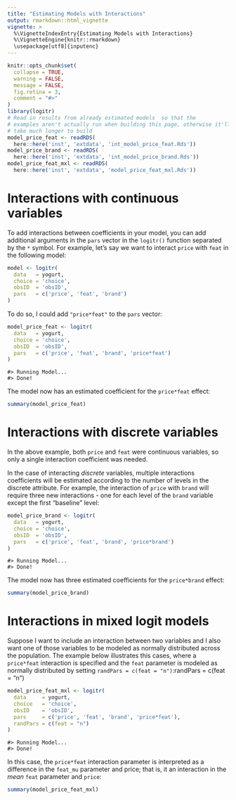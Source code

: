 ```yaml
---
title: "Estimating Models with Interactions"
output: rmarkdown::html_vignette
vignette: >
  %\VignetteIndexEntry{Estimating Models with Interactions}
  %\VignetteEngine{knitr::rmarkdown}
  \usepackage[utf8]{inputenc}
---
```


```r
knitr::opts_chunk$set(
  collapse = TRUE,
  warning = FALSE,
  message = FALSE,
  fig.retina = 3,
  comment = "#>"
)
library(logitr)
# Read in results from already estimated models  so that the
# examples aren't actually run when building this page, otherwise it'll
# take much longer to build
model_price_feat <- readRDS(
  here::here('inst', 'extdata', 'int_model_price_feat.Rds'))
model_price_brand <- readRDS(
  here::here('inst', 'extdata', 'int_model_price_brand.Rds'))
model_price_feat_mxl <- readRDS(
  here::here('inst', 'extdata', 'model_price_feat_mxl.Rds'))
```

# Interactions with continuous variables

To add interactions between coefficients in your model, you can add additional arguments in the `pars` vector in the `logitr()` function separated by the `*` symbol. For example, let's say we want to interact `price` with `feat` in the following model:

```r
model <- logitr(
  data   = yogurt,
  choice = 'choice',
  obsID  = 'obsID',
  pars   = c('price', 'feat', 'brand')
)
```

To do so, I could add `"price*feat"` to the `pars` vector:

```r
model_price_feat <- logitr(
  data   = yogurt,
  choice = 'choice',
  obsID  = 'obsID',
  pars   = c('price', 'feat', 'brand', 'price*feat')
)
```
```
#> Running Model...
#> Done!
```

The model now has an estimated coefficient for the `price*feat` effect:

```r
summary(model_price_feat)
```

# Interactions with discrete variables

In the above example, both `price` and `feat` were continuous variables, so only a single interaction coefficient was needed.

In the case of interacting _discrete_ variables, multiple interactions coefficients will be estimated according to the number of levels in the discrete attribute. For example, the interaction of `price` with `brand` will require three new interactions - one for each level of the `brand` variable except the first "baseline" level:

```r
model_price_brand <- logitr(
  data   = yogurt,
  choice = 'choice',
  obsID  = 'obsID',
  pars   = c('price', 'feat', 'brand', 'price*brand')
)
```
```
#> Running Model...
#> Done!
```

The model now has three estimated coefficients for the `price*brand` effect:

```r
summary(model_price_brand)
```

# Interactions in mixed logit models

Suppose I want to include an interaction between two variables and I also want one of those variables to be modeled as normally distributed across the population. The example below illustrates this cases, where a `price*feat` interaction is specified and the `feat` parameter is modeled as normally distributed by setting `randPars = c(feat = "n")`:randPars   = c(feat = "n")

```r
model_price_feat_mxl <- logitr(
  data     = yogurt,
  choice   = 'choice',
  obsID    = 'obsID',
  pars     = c('price', 'feat', 'brand', 'price*feat'),
  randPars = c(feat = "n")
)
```
```
#> Running Model...
#> Done!
```

In this case, the `price*feat` interaction parameter is interpreted as a difference in the `feat_mu` parameter and price; that is, it an interaction in the _mean_ `feat` parameter and `price`:

```r
summary(model_price_feat_mxl)
```

